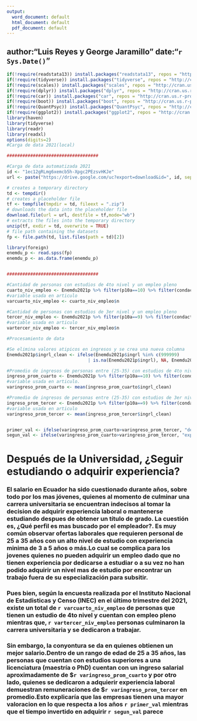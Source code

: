 ```yaml
---
output:
  word_document: default
  html_document: default
  pdf_document: default
---
```

author:"Luis Reyes y George Jaramillo" date:"`r Sys.Date()`"
---
```r
if(!require(readstata13)) install.packages("readstata13", repos = "http://cran.us.r-project.org")
if(!require(tidyverse)) install.packages("tidyverse", repos = "http://cran.us.r-project.org")
if(!require(scales)) install.packages("scales", repos = "http://cran.us.r-project.org")
if(!require(dplyr)) install.packages("dplyr", repos = "http://cran.us.r-project.org")
if(!require(car)) install.packages("car", repos = "http://cran.us.r-project.org")
if(!require(boot)) install.packages("boot", repos = "http://cran.us.r-project.org")
if(!require(QuantPsyc)) install.packages("QuantPsyc", repos = "http://cran.us.r-project.org")
if(!require(ggplot2)) install.packages("ggplot2", repos = "http://cran.us.r-project.org")
library(haven)
library(tidyverse)
library(readr)
library(readxl)
options(digits=2)
#Carga de data 2021(local)

###################################

#Carga de data automatizada 2021
id <- "1ec12gRLmg6xemcb5h-Xpgc2PEzsvHKJe"
url <- paste("https://drive.google.com/uc?export=download&id=", id, sep = "")

# creates a temporary directory
td <- tempdir()
# creates a placeholder file
tf <- tempfile(tmpdir = td, fileext = ".zip")
# downloads the data into the placeholder file
download.file(url = url, destfile = tf,mode="wb")
# extracts the files into the temporary directory
unzip(tf, exdir = td, overwrite = TRUE)
# file path containing the datasets
fp <- file.path(td, list.files(path = td)[2])

library(foreign)
enemdu_p <- read.spss(fp) 
enemdu_p <- as.data.frame(enemdu_p)


###################################

#Cantidad de personas con estudios de 4to nivel y un empleo pleno
cuarto_niv_empleo <- Enemdu2021p %>% filter(p10a==10) %>% filter(condact==1) %>% count(p10a)
#variable usada en articulo
varcuarto_niv_empleo <- cuarto_niv_empleo$n

#Cantidad de personas con estudios de 3er nivel y un empleo pleno
tercer_niv_empleo <- Enemdu2021p %>% filter(p10a==9) %>% filter(condact==1) %>% count(p10a)
#variable usada en articulo
vartercer_niv_empleo <- tercer_niv_empleo$n

#Procesamiento de data

#Se elimina valores atipicos en ingresos y se crea una nueva columna
Enemdu2021p$ingrl_clean <- ifelse(Enemdu2021p$ingrl %in% c(999999) 
                               | is.na(Enemdu2021p$ingrl), NA, Enemdu2021p$ingrl)

#Promedio de ingresos de personas entre (25-35) con estudios de 4to nivel y un empleo pleno
ingreso_prom_cuarto <- Enemdu2021p %>% filter(p10a==10) %>% filter(condact==1) %>% filter(between(p03, 25,35))
#variable usada en articulo.
varingreso_prom_cuarto <- mean(ingreso_prom_cuarto$ingrl_clean)

#Promedio de ingresos de personas entre (25-35) con estudios de 3er nivel y un empleo pleno
ingreso_prom_tercer <- Enemdu2021p %>% filter(p10a==9) %>% filter(condact==1) %>% filter(between(p03, 25,35))
#variable usada en articulo
varingreso_prom_tercer <- mean(ingreso_prom_tercer$ingrl_clean)


primer_val <- ifelse(varingreso_prom_cuarto>varingreso_prom_tercer, "de estudio", "de experiencia")
segun_val <- ifelse(varingreso_prom_cuarto>varingreso_prom_tercer, "experiencia", "conocimientos")
```
# Después de la Universidad, ¿Seguir estudiando o adquirir experiencia?
### El salario en Ecuador ha sido cuestionado durante años, sobre todo por los mas jóvenes, quienes al momento de culminar una carrera universitaria se encuentran indecisos al tomar la decision de adquirir experiencia laboral o mantenerse estudiando despues de obtener un título de grado. La cuestión es, ¿Qué perfil es mas buscado por el empleador?. Es muy común observar ofertas laborales que requieren personal de 25 a 35 años con un alto nivel de estudio con experiencia minima de 3 a 5 años o más.Lo cual se complica para los jovenes quienes no pueden adquirir un empleo dado que no tienen experiencia por dedicarse a estudiar o a su vez no han podido adquirir un nivel mas de estudio por encontrar un trabajo fuera de su especialización para subsitir.
### Pues bien, según la encuesta realizada por el Instituto Nacional de Estadisticas y Censo (INEC) en el último trimestre del 2021, existe un total de `r varcuarto_niv_empleo` de personas que tienen un estudio de 4to nivel y cuentan con empleo pleno mientras que, `r vartercer_niv_empleo` personas culminaron la carrera universitaria y se dedicaron a trabajar. 
### Sin embargo, la conyontura se da en quienes obtienen un mejor salario.Dentro de un rango de edad de 25 a 35 años, las personas que cuentan con estudios superiores a una licenciatura (maestría o PhD) cuentan con un ingreso salarial aproximadamente de $`r varingreso_prom_cuarto` y por otro lado, quienes se dedicaron a adquierir experiencia laboral demuestran remuneraciones de $`r varingreso_prom_tercer` en promedio.Esto explicaría que las empresas tienen una mayor valoracion en lo que respecta a los años `r primer_val` mientras que el tiempo invertido en adquirir `r segun_val` parece 
